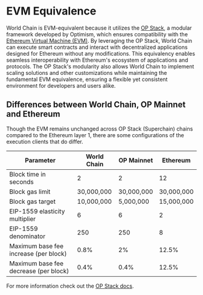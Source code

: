 # EVM Equivalence

World Chain is EVM-equivalent because it utilizes the [OP Stack](https://docs.optimism.io/stack/getting-started), a modular framework developed by Optimism,
which ensures compatibility with the [Ethereum Virtual Machine (EVM)](https://ethereum.org/en/developers/docs/evm/). By leveraging the OP Stack,
World Chain can execute smart contracts and interact with decentralized applications designed for Ethereum
without any modifications. This equivalency enables seamless interoperability with Ethereum's ecosystem of applications and protocols. 
The OP Stack's modularity also allows World Chain to implement scaling solutions and other customizations while maintaining the fundamental EVM equivalence,
ensuring a flexible yet consistent environment for developers and users alike.

## Differences between World Chain, OP Mainnet and Ethereum

Though the EVM remains unchanged across OP Stack (Superchain) chains compared to the Ethereum layer 1, there are some configurations of the execution clients that
do differ. 

<table>
  <thead>
    <tr>
      <th>Parameter</th>
      <th>World Chain</th>
      <th>OP Mainnet</th>
      <th>Ethereum</th>
    </tr>
  </thead>
  <tbody>
    <tr>
      <td>Block time in seconds</td>
      <td>2</td>
      <td>2</td>
      <td>12</td>
    </tr>
    <tr>
      <td>Block gas limit</td>
      <td>30,000,000</td>
      <td>30,000,000</td>
      <td>30,000,000</td>
    </tr>
    <tr>
      <td>Block gas target</td>
      <td>10,000,000</td>
      <td>5,000,000</td>
      <td>15,000,000</td>
    </tr>
    <tr>
      <td>EIP-1559 elasticity multiplier</td>
      <td>6</td>
      <td>6</td>
      <td>2</td>
    </tr>
    <tr>
      <td>EIP-1559 denominator</td>
      <td>250</td>
      <td>250</td>
      <td>8</td>
    </tr>
    <tr>
    <td>Maximum base fee increase (per block)</td>
    <td>0.8%</td>
    <td>2%</td>
    <td>12.5%</td>
    </tr>
    <tr>
    <td>Maximum base fee decrease (per block)</td>
    <td>0.4%</td>
    <td>0.4%</td>
    <td>12.5%</td>
    </tr>
  </tbody>
</table>


For more information check out the [OP Stack docs](https://docs.optimism.io/stack/getting-started).
